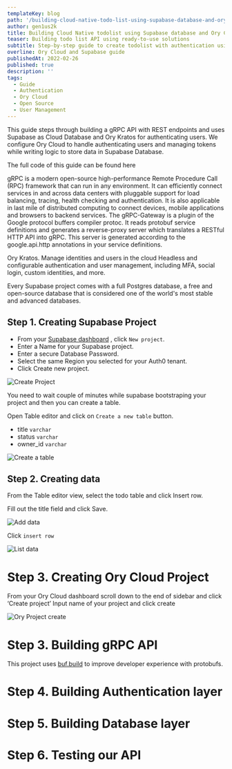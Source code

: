 ```yaml
---
templateKey: blog
path: '/building-cloud-native-todo-list-using-supabase-database-and-ory-cloud/'
author: gen1us2k
title: Building Cloud Native todolist using Supabase database and Ory Cloud
teaser: Building todo list API using ready-to-use solutions
subtitle: Step-by-step guide to create todolist with authentication using Cloud solutions
overline: Ory Cloud and Supabase guide
publishedAt: 2022-02-26
published: true
description: ''
tags:
  - Guide
  - Authentication
  - Ory Cloud
  - Open Source
  - User Management
---
```



This guide steps through building a gRPC API with REST endpoints and uses Supabase as Cloud Database and Ory Kratos for authenticating users. We configure Ory Cloud to handle authenticating users and managing tokens while writing logic to store data in Supabase Database.

The full code of this guide can be found here

gRPC is a modern open-source high-performance Remote Procedure Call (RPC) framework that can run in any environment. It can efficiently connect services in and across data centers with pluggable support for load balancing, tracing, health checking and authentication. It is also applicable in last mile of distributed computing to connect devices, mobile applications and browsers to backend services.
The gRPC-Gateway is a plugin of the Google protocol buffers compiler protoc. It reads protobuf service definitions and generates a reverse-proxy server which translates a RESTful HTTP API into gRPC. This server is generated according to the google.api.http annotations in your service definitions.

Ory Kratos. Manage identities and users in the cloud Headless and configurable authentication and user management, including MFA, social login, custom identities, and more.

Every Supabase project comes with a full Postgres database, a free and open-source database that is considered one of the world's most stable and advanced databases.


## Step 1. Creating Supabase Project

- From your [Supabase dashboard](https://app.supabase.io/) , click `New project`.
- Enter a Name for your Supabase project.
- Enter a secure Database Password.
- Select the same Region you selected for your Auth0 tenant.
- Click Create new project.

![Create Project](./media/supabase/supabase-create-project.png)

You need to wait couple of minutes while supabase bootstraping your project and then you can create a table.

Open Table editor and click on `Create a new table` button.

- title `varchar`
- status `varchar`
- owner_id `varchar`

![Create a table](./media/supabase/supabase-create-table.png)

## Step 2. Creating data
From the Table editor view, select the todo table and click Insert row.

Fill out the title field and click Save.

![Add data](./media/supabase/supabase-add-data.png)

Click `insert row`

![List data](./media/supabase/supabase-list-data.png)



# Step 3. Creating Ory Cloud Project

From your Ory Cloud dashboard scroll down to the end of sidebar and click ‘Create project’
Input name of your project and click create

![Ory Project create](./media/supabase/ory-create-project.png)


# Step 3. Building gRPC API

This project uses [buf.build](https://buf.build) to improve developer experience with protobufs.

<CodeFromRemote
  lang="yml"
  src="https://github.com/gen1us2k/cloudnative_todo_list/blob/master/buf.yaml"
/>

<CodeFromRemote
  lang="yml"
  src="https://github.com/gen1us2k/cloudnative_todo_list/blob/master/buf.gen.yaml"
/>

<CodeFromRemote
  lang="go"
  src="https://github.com/gen1us2k/cloudnative_todo_list/blob/master/server/server.go"
/>

# Step 4. Building Authentication layer

<CodeFromRemote
  lang="go"
  src="https://github.com/gen1us2k/cloudnative_todo_list/blob/master/middleware/middleware.go"
/>

# Step 5. Building Database layer

<CodeFromRemote
  lang="go"
  src="https://github.com/gen1us2k/cloudnative_todo_list/blob/master/database/database.go"
/>

<CodeFromRemote
  lang="go"
  src="https://github.com/gen1us2k/cloudnative_todo_list/blob/master/database/supabase/supabase.go"
/>

# Step 6. Testing our API


